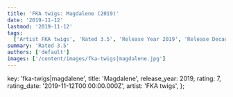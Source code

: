 ```yaml
---
title: 'FKA twigs: Magdalene (2019)'
date: '2019-11-12'
lastmod: '2019-11-12'
tags:
  ['Artist FKA twigs', 'Rated 3.5', 'Release Year 2019', 'Release Decade 2010']
summary: 'Rated 3.5'
authors: ['default']
images: ['/content/images/fka-twigs|magdalene.jpg']
---
```


  key: 'fka-twigs|magdalene',
  title: 'Magdalene',
  release_year: 2019,
  rating: 7,
  rating_date: '2019-11-12T00:00:00.000Z',
  artist: 'FKA twigs',
};

<MusicRating data={data} />
